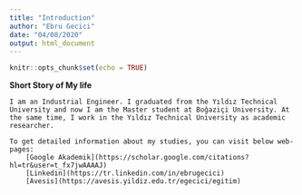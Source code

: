 ```yaml
---
title: "Introduction"
author: "Ebru Gecici"
date: "04/08/2020"
output: html_document
---
```


```r
knitr::opts_chunk$set(echo = TRUE)
```

**Short Story of My life**
```
I am an Industrial Engineer. I graduated from the Yıldız Technical University and now I am the Master student at Boğaziçi University. At the same time, I work in the Yıldız Technical University as academic researcher. 

To get detailed information about my studies, you can visit below web-pages:
    [Google Akademik](https://scholar.google.com/citations?hl=tr&user=t_fx7jwAAAAJ)  
    [Linkedin](https://tr.linkedin.com/in/ebrugecici)
    [Avesis](https://avesis.yildiz.edu.tr/egecici/egitim)

```